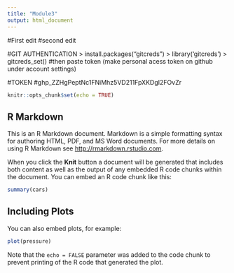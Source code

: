 ```yaml
---
title: "Module3"
output: html_document
---
```


#First edit 
#second edit

#GIT AUTHENTICATION 
> install.packages("gitcreds")
> library('gitcreds')
> gitcreds_set()
#then paste token (make personal acess token on github under account settings)

#TOKEN
#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

```r
knitr::opts_chunk$set(echo = TRUE)
```

## R Markdown

This is an R Markdown document. Markdown is a simple formatting syntax for authoring HTML, PDF, and MS Word documents. For more details on using R Markdown see <http://rmarkdown.rstudio.com>.

When you click the **Knit** button a document will be generated that includes both content as well as the output of any embedded R code chunks within the document. You can embed an R code chunk like this:

```r
summary(cars)
```

## Including Plots

You can also embed plots, for example:

```r
plot(pressure)
```

Note that the `echo = FALSE` parameter was added to the code chunk to prevent printing of the R code that generated the plot.
